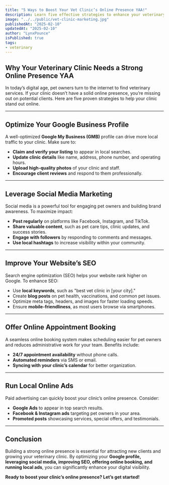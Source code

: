 ```yaml
---
title: "5 Ways to Boost Your Vet Clinic’s Online Presence YAA!"
description: Learn five effective strategies to enhance your veterinary clinic’s online visibility and attract more pet owners.
image: "../../public/vet-clinic-marketing.jpg"
publishedAt: "2025-02-10"
updatedAt: "2025-02-10"
author: "LynxPounce"
isPublished: true
tags: 
- veterinary
---
```


## Why Your Veterinary Clinic Needs a Strong Online Presence YAA

In today’s digital age, pet owners turn to the internet to find veterinary services. If your clinic doesn’t have a solid online presence, you’re missing out on potential clients. Here are five proven strategies to help your clinic stand out online.

---

##  **Optimize Your Google Business Profile**

A well-optimized **Google My Business (GMB)** profile can drive more local traffic to your clinic. Make sure to:
- **Claim and verify your listing** to appear in local searches.
- **Update clinic details** like name, address, phone number, and operating hours.
- **Upload high-quality photos** of your clinic and staff.
- **Encourage client reviews** and respond to them professionally.

---

##  **Leverage Social Media Marketing**

Social media is a powerful tool for engaging pet owners and building brand awareness. To maximize impact:
- **Post regularly** on platforms like Facebook, Instagram, and TikTok.
- **Share valuable content**, such as pet care tips, clinic updates, and success stories.
- **Engage with followers** by responding to comments and messages.
- **Use local hashtags** to increase visibility within your community.

---

##  **Improve Your Website’s SEO**

Search engine optimization (SEO) helps your website rank higher on Google. To enhance SEO:
- Use **local keywords**, such as "best vet clinic in [your city]."
- Create **blog posts** on pet health, vaccinations, and common pet issues.
- Optimize meta tags, headers, and images for faster loading speeds.
- Ensure **mobile-friendliness**, as most users browse via smartphones.

---

##  **Offer Online Appointment Booking**

A seamless online booking system makes scheduling easier for pet owners and reduces administrative work for your team. Benefits include:
- **24/7 appointment availability** without phone calls.
- **Automated reminders** via SMS or email.
- **Syncing with your clinic’s calendar** for better organization.

---

##  **Run Local Online Ads**

Paid advertising can quickly boost your clinic’s online presence. Consider:
- **Google Ads** to appear in top search results.
- **Facebook & Instagram ads** targeting pet owners in your area.
- **Promoted posts** showcasing services, special offers, and testimonials.

---

## Conclusion

Building a strong online presence is essential for attracting new clients and growing your veterinary clinic. By optimizing your **Google profile, leveraging social media, improving SEO, offering online booking, and running local ads**, you can significantly enhance your digital visibility.

**Ready to boost your clinic’s online presence? Let’s get started!**
